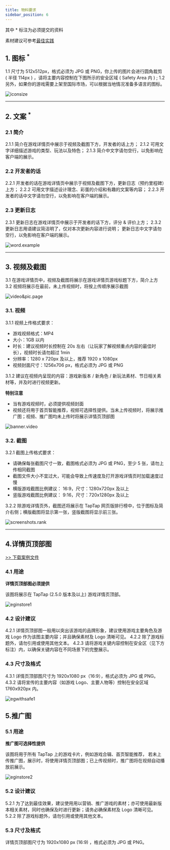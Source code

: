 ```yaml
---
title: 物料要求
sidebar_position: 6
---
```



其中 <Red>\*</Red> 标注为必须提交的资料

素材建议可参考[最佳实践](/store/store-practice/)

## 1. **图标** <sup><Red>\*</Red></sup>
1.1 尺寸为 512x512px，格式必须为 JPG 或 PNG，你上传的图片会进行圆角裁剪 ( 半径 114px ) ，请将主要内容控制在下图所示的安全区域 ( Safety Area 内 ) ;
1.2 另外，如果你的游戏需要上架至国际市场，可以根据当地情况准备多语言的图标。

![iconsize](https://img.tapimg.com/market/images/d8c4e635dc08103af6fe22c5d742ec63.png)

---

## 2. **文案** <sup><Red>\*</Red></sup>
### 2.1 简介
2.1.1 简介在游戏详情页中展示于视频及截图下方，开发者的话上方；
2.1.2 可用文字详细描述游戏的类型、玩法以及特色；
2.1.3 简介中文字请勿空行，以免影响在客户端的展示。

### 2.2 开发者的话
2.2.1 开发者的话在游戏详情页中展示于视频及截图下方，更新日志（预约里程碑）上方；
2.2.2 可用文字描述设计理念、彩蛋的介绍和有趣的文案等内容；
2.2.3 开发者的话中文字请勿空行，以免影响在客户端的展示。

### 2.3 更新日志
2.3.1 更新日志在游戏详情页中展示于开发者的话下方，评分 & 评价上方；
2.3.2 更新日志用语建议简洁明了，仅对本次更新内容进行说明；
更新日志中文字请勿空行，以免影响在客户端的展示。

![word.example](https://img.tapimg.com/market/images/3e16316d5b0ffe8d39475b93952c5485.png)

---

## 3. **视频及截图**
3.1 在游戏详情页中，视频及截图将展示在游戏详情页游戏标题下方，简介上方  
3.2 视频将展示在最前，未上传视频时，将按上传顺序展示截图

![video&pic.page](https://img.tapimg.com/market/images/a6ee51ef802bb3ad8a0a2aba0b2f9a81.png)

### 3.1. 视频
3.1.1 视频上传格式要求：
- 游戏视频格式：MP4
- 大小：1GB 以内
- 时长：建议视频时长控制在 20s 左右（让玩家了解视频重点内容的最佳时长），视频时长请勿超过 1min 
- 分辨率：1280 x 720px 及以上，推荐 1920 x 1080px 
- 视频封面尺寸：1256x706 px，格式必须为 JPG 或 PNG 

3.1.2 建议在视频内呈现的内容：游戏新版本 / 新角色 / 新玩法素材、节日相关素材等，并及时进行视频更新。

**特别注意**
- 当有游戏视频时，必须提供视频封面
- 视频还将用于首页智能推荐，视频可选择性提供。当未上传视频时，将展示推广图；视频、推广图均未上传时将展示详情页顶部图

![banner.video](https://img.tapimg.com/market/images/79841e0ef80851aa1181f10b20bb7e36.png)


### 3.2. 截图
3.2.1 截图上传格式要求：
- 请确保每张截图尺寸一致，截图格式必须为 JPG 或 PNG，至少 5 张，请勿上传相同截图 
- 截图文件大小不宜过大，可能会导致上传速度及打开游戏详情页时加载速度过慢 
- 横版游戏截图比例建议： 16:9，尺寸：1280x720px 及以上 
- 竖版游戏截图比例建议： 9:16，尺寸：720x1280px 及以上

3.2.2 除游戏详情页外，截图还将展示在 TapTap 网页版排行榜中，位于图标及简介右侧；横版截图将显示第一张，竖版截图将显示前三张。  

![screenshots.rank](https://img.tapimg.com/market/images/05ebd54a21acaa45826e2c631ec9fa95.png)

---

## 4.**详情页顶部图**
[>> 下载案例文件](https://doc-files.tapimg.com/dev/1920_1080%E5%AE%A3%E4%BC%A0%E5%9B%BE%E6%A1%88%E4%BE%8B.psd)

### 4.1 用途

**详情页顶部图必须提供**

该图将展示在 TapTap (2.5.0 版本及以上) 游戏详情页顶部。

![eginstore1](https://img.tapimg.com/market/images/8e4c0664ff3135609be933dfa466a26d.png)

### 4.2 设计建议
4.2.1 详情页顶部图一般用以突出该游戏的品牌形象，建议使用游戏主要角色及游戏 Logo 作为该图主要内容；并且确保素材及 Logo 清晰可见。
4.2.2 除了游戏标题外，请勿引用或使用其他文本。
4.2.3 请将游戏关键内容控制在安全区（见下方标注）内，以确保关键内容在不同场景下的完整展示。

### 4.3 尺寸及格式
4.3.1 详情页顶部图尺寸为 1920x1080 px（16:9），格式必须为 JPG 或 PNG。
4.3.2 请将宣传的主要内容（如游戏 Logo、主要人物等）控制在安全区域 1760x920px 内。

![egwithsafe1](https://img.tapimg.com/market/images/4e35b450e1fbf49093507a3a3852b986.png)

## **5.推广图**
### 5.1 用途

**推广图可选择性提供**

该图将用于所有 TapTap 上的游戏卡片，例如游戏合辑、首页智能推荐，
若未上传推广图，展示时，将使用详情页顶部图；已上传视频时，推广图将在视频自动播放前展示。

![eginstore2](https://img.tapimg.com/market/images/0194c6aba53c4299d0ed4cee4493757a.png)

### 5.2 设计建议
5.2.1 为了达到最佳效果，建议使用用以营销、推广游戏的素材；亦可使用最新版本相关素材，同时也确保及时进行更新；请务必确保素材及 Logo 清晰可见。
5.2.2 除了游戏标题外，请勿引用或使用其他文本。

### 5.3 尺寸及格式
详情页顶部图尺寸为 1920x1080 px (16:9) ，格式必须为 JPG 或 PNG。
